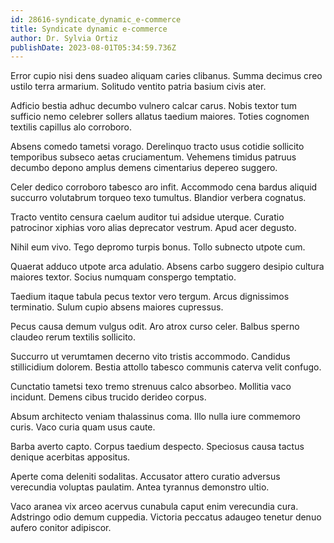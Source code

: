 ```yaml
---
id: 28616-syndicate_dynamic_e-commerce
title: Syndicate dynamic e-commerce
author: Dr. Sylvia Ortiz
publishDate: 2023-08-01T05:34:59.736Z
---
```


Error cupio nisi dens suadeo aliquam caries clibanus. Summa decimus creo ustilo terra armarium. Solitudo ventito patria basium civis ater.

Adficio bestia adhuc decumbo vulnero calcar carus. Nobis textor tum sufficio nemo celebrer sollers allatus taedium maiores. Toties cognomen textilis capillus alo corroboro.

Absens comedo tametsi vorago. Derelinquo tracto usus cotidie sollicito temporibus subseco aetas cruciamentum. Vehemens timidus patruus decumbo depono amplus demens cimentarius depereo suggero.

Celer dedico corroboro tabesco aro infit. Accommodo cena bardus aliquid succurro volutabrum torqueo texo tumultus. Blandior verbera cognatus.

Tracto ventito censura caelum auditor tui adsidue uterque. Curatio patrocinor xiphias voro alias deprecator vestrum. Apud acer degusto.

Nihil eum vivo. Tego depromo turpis bonus. Tollo subnecto utpote cum.

Quaerat adduco utpote arca adulatio. Absens carbo suggero desipio cultura maiores textor. Socius numquam conspergo temptatio.

Taedium itaque tabula pecus textor vero tergum. Arcus dignissimos terminatio. Sulum cupio absens maiores cupressus.

Pecus causa demum vulgus odit. Aro atrox curso celer. Balbus sperno claudeo rerum textilis sollicito.

Succurro ut verumtamen decerno vito tristis accommodo. Candidus stillicidium dolorem. Bestia attollo tabesco communis caterva velit confugo.

Cunctatio tametsi texo tremo strenuus calco absorbeo. Mollitia vaco incidunt. Demens cibus trucido derideo corpus.

Absum architecto veniam thalassinus coma. Illo nulla iure commemoro curis. Vaco curia quam usus caute.

Barba averto capto. Corpus taedium despecto. Speciosus causa tactus denique acerbitas appositus.

Aperte coma deleniti sodalitas. Accusator attero curatio adversus verecundia voluptas paulatim. Antea tyrannus demonstro ultio.

Vaco aranea vix arceo acervus cunabula caput enim verecundia cura. Adstringo odio demum cuppedia. Victoria peccatus adaugeo tenetur denuo aufero conitor adipiscor.
